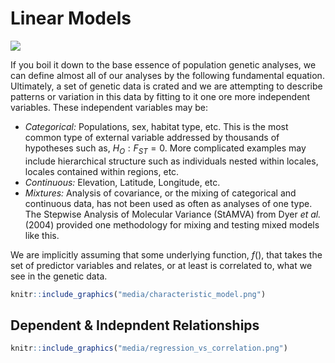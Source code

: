 # Linear Models {.imageChapter}

<div class="chapter_image"><img src="chapter_images/ch_milkweed_bug.jpg"></div>

If you boil it down to the base essence of population genetic analyses, we can define almost all of our analyses by the following fundamental equation.  Ultimately, a set of genetic data is crated and we are attempting to describe patterns or variation in this data by fitting to it one ore more independent variables.  These independent variables may be:  

- *Categorical:* Populations, sex, habitat type, etc. This is the most common type of external variable addressed by thousands of hypotheses such as, $H_O:F_{ST}=0$.  More complicated examples may include hierarchical structure such as individuals nested within locales, locales contained within regions, etc.
- *Continuous:* Elevation, Latitude, Longitude, etc.  
- *Mixtures:* Analysis of covariance, or the mixing of categorical and continuous data, has not been used as often as analyses of one type.  The Stepwise Analysis of Molecular Variance (StAMVA) from Dyer *et al.* (2004) provided one methodology for mixing and testing mixed models like this.

We are implicitly assuming that some underlying function, $f()$, that takes the set of predictor variables and relates, or at least is correlated to, what we see in the genetic data.

```r
knitr::include_graphics("media/characteristic_model.png")
```





## Dependent &amp; Indepndent Relationships


```r
knitr::include_graphics("media/regression_vs_correlation.png")
```


